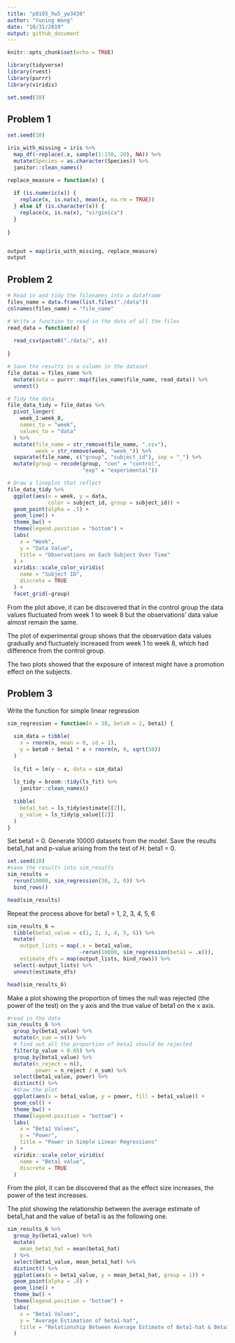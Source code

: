 ```yaml
---
title: "p8105_hw5_yw3438"
author: "Yuning Wang"
date: "10/31/2019"
output: github_document
---
```


```r
knitr::opts_chunk$set(echo = TRUE)

library(tidyverse)
library(rvest)
library(purrr)
library(viridis)

set.seed(10)
```

## Problem 1

```r
set.seed(10)

iris_with_missing = iris %>% 
  map_df(~replace(.x, sample(1:150, 20), NA)) %>%
  mutate(Species = as.character(Species)) %>% 
  janitor::clean_names()
```



```r
replace_measure = function(x) {
  
  if (is.numeric(x)) {
    replace(x, is.na(x), mean(x, na.rm = TRUE))
  } else if (is.character(x)) {
    replace(x, is.na(x), "virginica")
  }
  
}


output = map(iris_with_missing, replace_measure)
output

```



## Problem 2

```r
# Read in and tidy the filenames into a dataframe
files_name = data.frame(list.files("./data")) 
colnames(files_name) = "file_name"

# Write a function to read in the data of all the files
read_data = function(x) {
  
  read_csv(paste0("./data/", x)) 
  
}

# Save the results in a column in the dataset
file_datas = files_name %>% 
  mutate(data = purrr::map(files_name$file_name, read_data)) %>% 
  unnest()

# Tidy the data
file_data_tidy = file_datas %>% 
  pivot_longer(
    week_1:week_8,
    names_to = "week",
    values_to = "data"
  ) %>% 
  mutate(file_name = str_remove(file_name, ".csv"),
         week = str_remove(week, "week_")) %>% 
  separate(file_name, c("group", "subject_id"), sep = "_") %>% 
  mutate(group = recode(group, "con" = "control", 
                        "exp" = "experimental"))

# Draw a lineplot that reflect
file_data_tidy %>% 
  ggplot(aes(x = week, y = data, 
             color = subject_id, group = subject_id)) + 
  geom_point(alpha = .5) + 
  geom_line() +
  theme_bw() +
  theme(legend.position = "bottom") +
  labs(
    x = "Week",
    y = "Data Value",
    title = "Observations on Each Subject Over Time"
  ) +
  viridis::scale_color_viridis(
    name = "Subject ID", 
    discrete = TRUE
  ) +
  facet_grid(~group)
```

From the plot above, it can be discovered that in the control group the data values fluctuated from week 1 to week 8 but the observations' data value almost remain the same.  
  
The plot of experimental group shows that the observation data values gradually and fluctuately increased from week 1 to week 8, which had difference from the control group.  
  
The two plots showed that the exposure of interest might have a promotion effect on the subjects.


## Problem 3

Write the function for simple linear regression
```r
sim_regression = function(n = 30, beta0 = 2, beta1) {
  
  sim_data = tibble(
    x = rnorm(n, mean = 0, sd = 1),
    y = beta0 + beta1 * x + rnorm(n, 0, sqrt(50))
  )
  
  ls_fit = lm(y ~ x, data = sim_data)
  
  ls_tidy = broom::tidy(ls_fit) %>% 
    janitor::clean_names()
  
  tibble(
    beta1_hat = ls_tidy$estimate[[2]],
    p_value = ls_tidy$p_value[[2]]
  )
}
```

Set beta1 = 0. Generate 10000 datasets from the model. Save the results beta1_hat and p-value arising from the test of H: beta1 = 0.

```r
set.seed(10)
#save the results into sim_results
sim_results = 
  rerun(10000, sim_regression(30, 2, 0)) %>% 
  bind_rows() 

head(sim_results)
```

Repeat the process above for beta1 = 1, 2, 3, 4, 5, 6

```r
sim_results_6 = 
  tibble(beta1_value = c(1, 2, 3, 4, 5, 6)) %>% 
  mutate(
    output_lists = map(.x = beta1_value, 
                       ~rerun(10000, sim_regression(beta1 = .x))),
    estimate_dfs = map(output_lists, bind_rows)) %>% 
  select(-output_lists) %>% 
  unnest(estimate_dfs)

head(sim_results_6)
```

Make a plot showing the proportion of times the null was rejected (the power of the test) on the y axis and the true value of beta1 on the x axis.

```r
#read in the data
sim_results_6 %>% 
  group_by(beta1_value) %>% 
  mutate(n_sum = n()) %>% 
  # find out all the proportion of beta1 should be rejected
  filter(p_value < 0.05) %>% 
  group_by(beta1_value) %>% 
  mutate(n_reject = n(),
         power = n_reject / n_sum) %>% 
  select(beta1_value, power) %>% 
  distinct() %>% 
  #draw the plot
  ggplot(aes(x = beta1_value, y = power, fill = beta1_value)) +
  geom_col() +
  theme_bw() +
  theme(legend.position = "bottom") +
  labs(
    x = "Beta1 Values",
    y = "Power",
    title = "Power in Simple Linear Regressions"
  ) +
  viridis::scale_color_viridis(
    name = "Beta1 value", 
    discrete = TRUE
  )
```

From the plot, it can be discovered that as the effect size increases, the power of the test increases.

The plot showing the relationship between the average estimate of beta1_hat and the value of beta1 is as the following one.

```r
sim_results_6 %>% 
  group_by(beta1_value) %>% 
  mutate(
    mean_beta1_hat = mean(beta1_hat)
  ) %>% 
  select(beta1_value, mean_beta1_hat) %>% 
  distinct() %>% 
  ggplot(aes(x = beta1_value, y = mean_beta1_hat, group = 1)) +
  geom_point(alpha = .8) +
  geom_line() +
  theme_bw() +
  theme(legend.position = "bottom") +
  labs(
    x = "Beta1 Values",
    y = "Average Estimation of beta1-hat",
    title = "Relationship Between Average Estimate of Beta1-hat & Beta1 Value"
  )
```




